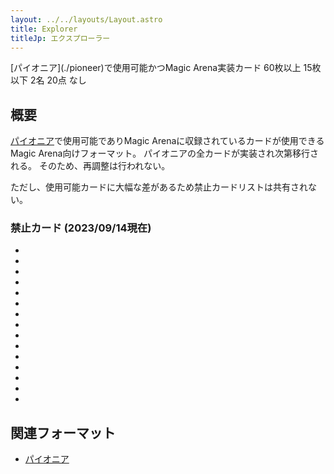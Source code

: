 ```yaml
---
layout: ../../layouts/Layout.astro
title: Explorer
titleJp: エクスプローラー
---
```



<div class="flex gap-2 m-2 flex-wrap justify-center">
  <Card title="カードプール" class="flex-none basis-80 xl:basis-96">
    <AreaIcon slot="img" />
    [パイオニア](./pioneer)で使用可能かつMagic Arena実装カード
  </Card>
  <Card title="デッキ枚数" class="flex-none basis-80 xl:basis-96">
    <CardsIcon slot="img" />
    60枚以上
  </Card>
  <Card title="サイドボード枚数" class="flex-none basis-80 xl:basis-96">
    <PlusIcon slot="img" />
    15枚以下
  </Card>
  <Card title="プレイ人数" class="flex-none basis-80 xl:basis-96">
    <PeopleIcon slot="img" />
    2名
  </Card>
  <Card title="開始ライフ" class="flex-none basis-80 xl:basis-96">
    <HeartIcon slot="img" />
    20点
  </Card>
  <OXCard title="プレイ可能環境" class="flex-none basis-80 xl:basis-96" list={[
    {name:"Paper", value: "triangle"},
    {name:"Magic Online", value: false},
    {name:"Magic Arena", value: true}
  ]}>
    <CircleIcon slot="img"/>
  </OXCard>
  <Card title="再調整" class="flex-none basis-80 xl:basis-96">
    <FileIcon slot="img" />
    なし
  </Card>
</div>

## 概要

[パイオニア](./pioneer)で使用可能でありMagic Arenaに収録されているカードが使用できるMagic Arena向けフォーマット。
パイオニアの全カードが実装され次第移行される。
そのため、再調整は行われない。

ただし、使用可能カードに大幅な差があるため禁止カードリストは共有されない。

### 禁止カード (2023/09/14現在)

- <CardName name="Expressive Iteration" nameJp="表現の反復" />
- <CardName name="Field of the Dead" nameJp="死者の原野" />
- <CardName name="Kethis, the Hidden Hand" nameJp="隠された手、ケシス" />
- <CardName name="Leyline of Abundance" nameJp="豊穣の力線" />
- <CardName name="Lurrus of the Dream-Den" nameJp="夢の巣のルールス" />
- <CardName name="Nexus of Fate" nameJp="運命のきずな" />
- <CardName name="Oko, Thief of Crowns" nameJp="王冠泥棒、オーコ" />
- <CardName name="Once Upon a Time" nameJp="むかしむかし" />
- <CardName name="Teferi, Time Raveler" nameJp="時を解す者、テフェリー" />
- <CardName name="Tibalt's Trickery" nameJp="ティボルトの計略" />
- <CardName name="Underworld Breach" nameJp="死の国からの脱出" />
- <CardName name="Uro, Titan of Nature's Wrath" nameJp="自然の怒りのタイタン、ウーロ" />
- <CardName name="Veil of Summer" nameJp="夏の帳" />
- <CardName name="Wilderness Reclamation" nameJp="荒野の再生" />
- <CardName name="Winota, Joiner of Forces" nameJp="軍団のまとめ役、ウィノータ" />

## 関連フォーマット

- [パイオニア](./pioneer)
